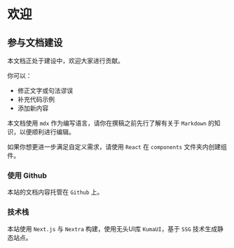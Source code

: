 # 欢迎
## 参与文档建设
本文档正处于建设中，欢迎大家进行贡献。

你可以：
- 修正文字或句法谬误
- 补充代码示例
- 添加新内容

本文档使用 `mdx` 作为编写语言，请你在撰稿之前先行了解有关于 `Markdown` 的知识，以便顺利进行编辑。

如果你想更进一步满足自定义需求，请使用 `React` 在 `components` 文件夹内创建组件。

### 使用 Github
本站的文档内容托管在 `Github` 上。

### 技术栈
本站使用 `Next.js` 与 `Nextra` 构建，使用无头UI库 `KumaUI`，基于 `SSG` 技术生成静态站点。

